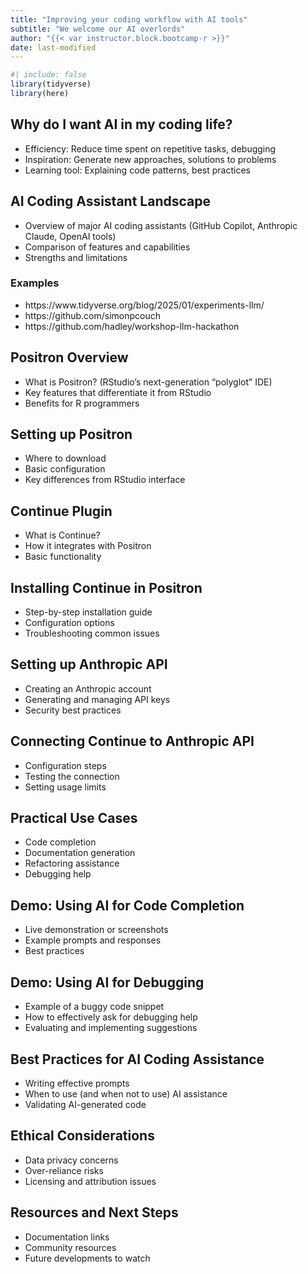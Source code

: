```yaml
---
title: "Improving your coding workflow with AI tools"
subtitle: "We welcome our AI overlords"
author: "{{< var instructor.block.bootcamp-r >}}"
date: last-modified
---
```


```r
#| include: false
library(tidyverse)
library(here)
```

## Why do I want AI in my coding life?

- Efficiency: Reduce time spent on repetitive tasks, debugging
- Inspiration: Generate new approaches, solutions to problems
- Learning tool: Explaining code patterns, best practices

## AI Coding Assistant Landscape

- Overview of major AI coding assistants (GitHub Copilot, Anthropic Claude, OpenAI tools)
- Comparison of features and capabilities
- Strengths and limitations

### Examples

- https://www.tidyverse.org/blog/2025/01/experiments-llm/
- https://github.com/simonpcouch
- https://github.com/hadley/workshop-llm-hackathon

## Positron Overview

- What is Positron? (RStudio's next-generation "polyglot" IDE)
- Key features that differentiate it from RStudio
- Benefits for R programmers

## Setting up Positron

- Where to download
- Basic configuration
- Key differences from RStudio interface

## Continue Plugin

- What is Continue?
- How it integrates with Positron
- Basic functionality

## Installing Continue in Positron

- Step-by-step installation guide
- Configuration options
- Troubleshooting common issues

## Setting up Anthropic API

- Creating an Anthropic account
- Generating and managing API keys
- Security best practices

## Connecting Continue to Anthropic API

- Configuration steps
- Testing the connection
- Setting usage limits

## Practical Use Cases

- Code completion
- Documentation generation
- Refactoring assistance
- Debugging help

## Demo: Using AI for Code Completion

- Live demonstration or screenshots
- Example prompts and responses
- Best practices

## Demo: Using AI for Debugging

- Example of a buggy code snippet
- How to effectively ask for debugging help
- Evaluating and implementing suggestions

## Best Practices for AI Coding Assistance

- Writing effective prompts
- When to use (and when not to use) AI assistance
- Validating AI-generated code

## Ethical Considerations

- Data privacy concerns
- Over-reliance risks
- Licensing and attribution issues

## Resources and Next Steps

- Documentation links
- Community resources
- Future developments to watch
